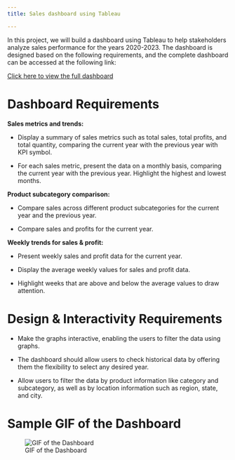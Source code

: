 ```yaml
---
title: Sales dashboard using Tableau

---
```



In this project, we will build a dashboard using Tableau to help stakeholders analyze sales performance for the years 2020-2023.
The dashboard is designed based on the following requirements, and the complete dashboard can be accessed at the following link:

[Click here to view the full dashboard](https://public.tableau.com/views/SalesDashboard_17209525785640/SalesDashboard?:language=en-US&:sid=&:redirect=auth&:display_count=n&:origin=viz_share_link)



# Dashboard Requirements

**Sales metrics and trends:**

- Display a summary of sales metrics such as total sales, total profits, and total quantity, comparing the current year with the previous year with KPI symbol.

- For each sales metric, present the data on a monthly basis, comparing the current year with the previous year. Highlight the highest and lowest months.

**Product subcategory comparison:**

- Compare sales across different product subcategories for the current year and the previous year.

- Compare sales and profits for the current year.

**Weekly trends for sales & profit:**

- Present weekly sales and profit data for the current year.

- Display the average weekly values for sales and profit data.

- Highlight weeks that are above and below the average values to draw attention.

# Design & Interactivity Requirements

 - Make the graphs interactive, enabling the users to filter the data using graphs.
 
 - The dashboard should allow users to check historical data by offering them the flexibility to select any desired year.
   
 - Allow users to filter the data by product information like category and subcategory, as well as by location information such as region, state, and city.

# Sample GIF of the Dashboard

![GIF of the Dashboard](DashboardGIF.gif)


